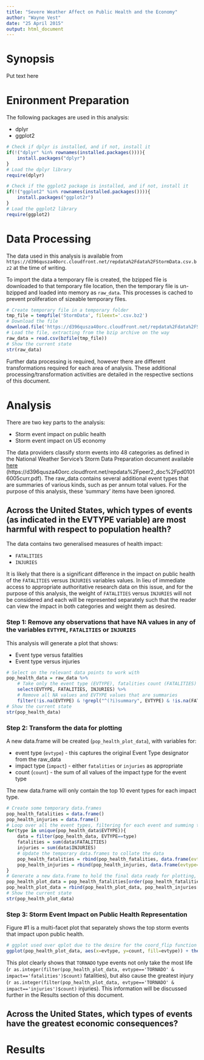 ```yaml
---
title: "Severe Weather Affect on Public Health and the Economy"
author: "Wayne Vest"
date: "25 April 2015"
output: html_document
---
```


# Synopsis

Put text here

# Enironment Preparation

The following packages are used in this analysis:

- dplyr
- ggplot2

```r
# Check if dplyr is installed, and if not, install it
if(!("dplyr" %in% rownames(installed.packages()))){
    install.packages("dplyr")
}
# Load the dplyr library
require(dplyr)

# Check if the ggplot2 package is installed, and if not, install it
if(!("ggplot2" %in% rownames(installed.packages()))){
    install.packages("ggplot2r")
}
# Load the ggplot2 library
require(ggplot2)
```

# Data Processing

The data used in this analysis is available from `https://d396qusza40orc.cloudfront.net/repdata%2Fdata%2FStormData.csv.bz2` at the time of writing.

To import the data a temporary file is created, the bzipped file is downloaded to that temporary file location, then the temporary file is un-bzipped and loaded into memory as `raw_data`. This processes is cached to prevent proliferation of sizeable temporary files.

```r
# Create temporary file in a temporary folder
tmp_file = tempfile('StormData', fileext='.csv.bz2')
# Download the file
download.file('https://d396qusza40orc.cloudfront.net/repdata%2Fdata%2FStormData.csv.bz2', tmp_file, method='curl')
# Load the file, extracting from the bzip archive on the way
raw_data = read.csv(bzfile(tmp_file))
# Show the current state
str(raw_data)
```

Further data processing is required, however there are different transformations required for each area of analysis. These additional processing/transformation activities are detailed in the respective sections of this document.

# Analysis

There are two key parts to the analysis:

- Storm event impact on public health
- Storm event impact on US economy

The data providers classify storm events into 48 categories as defined in the National Weather Service's Storm Data Preparation document available [here](https://d396qusza40orc.cloudfront.net/repdata%2Fpeer2_doc%2Fpd01016005curr.pdf) (https://d396qusza40orc.cloudfront.net/repdata%2Fpeer2_doc%2Fpd01016005curr.pdf). The raw_data contains several additional event types that are summaries of various kinds, such as per annum total values. For the purpose of this analysis, these 'summary' items have been ignored.

## Across the United States, which types of events (as indicated in the EVTYPE variable) are most harmful with respect to population health?

The data contains two generalised measures of health impact:

- `FATALITIES`
- `INJURIES`

It is likely that there is a significant difference in the impact on public health of the `FATALITIES` versus `INJURIES` variables values. In lieu of immediate access to appropriate authoritative research data on this issue, and for the purpose of this analysis, the weight of `FATALITIES` versus `INJURIES` will not be considered and each will be represented separately such that the reader can view the impact in both categories and weight them as desired.

### Step 1: Remove any observations that have NA values in any of the variables `EVTYPE`, `FATALITIES` or `INJURIES`

This analysis will generate a plot that shows:

- Event type versus fatalities
- Event type versus injuries

```r
# Select on the relevant data points to work with
pop_health_data = raw_data %>%
    # Take only the event type (EVTYPE), fatalities count (FATALITIES) and injury count (INJURIES)
    select(EVTYPE, FATALITIES, INJURIES) %>%
    # Remove all NA values and EVTYPE values that are summaries
    filter(!is.na(EVTYPE) & !grepl("^(?i)summary", EVTYPE) & !is.na(FATALITIES) & !is.na(INJURIES))
# Show the current state
str(pop_health_data)
```

### Step 2: Transform the data for plotting

A new data.frame will be created (`pop_health_plot_data`), with variables for:

- event type (`evtype`) - this captures the original Event Type designator from the raw_data
- impact type (`impact`) - either `fatalities` or `injuries` as appropriate
- count (`count`) - the sum of all values of the impact type for the event type

The new data.frame will only contain the top 10 event types for each impact type.

```r
# Create some temporary data.frames
pop_health_fatalities = data.frame()
pop_health_injuries = data.frame()
# Loop over all the event types, filtering for each event and summing the fatalities and injuries separately
for(type in unique(pop_health_data$EVTYPE)){
    data = filter(pop_health_data, EVTYPE==type)
    fatalities = sum(data$FATALITIES)
    injuries = sum(data$INJURIES)
    # Update the temporary data.frames to collate the data
    pop_health_fatalities = rbind(pop_health_fatalities, data.frame(evtype=type, impact='fatalities', count=fatalities))
    pop_health_injuries = rbind(pop_health_injuries, data.frame(evtype=type, impact='injuries', count=injuries))
}
# Generate a new data.frame to hold the final data ready for plotting, subsetting for only the top 10 results for each impact type
pop_health_plot_data = pop_health_fatalities[order(pop_health_fatalities$count, decreasing=TRUE)[1:10],]
pop_health_plot_data = rbind(pop_health_plot_data, pop_health_injuries[order(pop_health_injuries$count, decreasing=TRUE)[1:10],])
# Show the current state
str(pop_health_plot_data)
```

### Step 3: Storm Event Impact on Public Health Representation

Figure #1 is a multi-facet plot that separately shows the top storm events that impact upon public health.

```r
# ggplot used over qplot due to the desire for the coord_flip function (not available in qplot), which tranposes the x and y axis. This is purely aesthetic, and is aimed at making the report more easily consumable.
ggplot(pop_health_plot_data, aes(x=evtype, y=count, fill=evtype)) + theme(legend.position="none") + geom_bar(stat='identity') + coord_flip() + facet_grid(impact ~ .) + ggtitle("Figure #1: Storm Event Impact to Public Health") + ylab("Storm Event Type") + xlab("Number of Impacts") + scale_y_discrete(breaks=c(seq(0,150000,10000)))
```

This plot clearly shows that `TORNADO` type events not only take the most life (`r as.integer(filter(pop_health_plot_data, evtype=='TORNADO' & impact=='fatalities')$count)` fatalities), but also cause the greatest injury (`r as.integer(filter(pop_health_plot_data, evtype=='TORNADO' & impact=='injuries')$count)` injuries). This information will be discussed further in the Results section of this document.

## Across the United States, which types of events have the greatest economic consequences?

# Results

